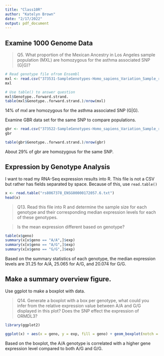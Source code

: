```yaml
---
title: "Class10R"
author: "Katelyn Brown"
date: "2/17/2022"
output: pdf_document
---
```


## Examine 1000 Genome Data

> Q5. What proportion of the Mexican Ancestry in Los Angeles sample population (MXL) are
homozygous for the asthma associated SNP (G|G)?

```r
# Read genotype file ofrom Ensembl
mxl <- read.csv("373531-SampleGenotypes-Homo_sapiens_Variation_Sample_rs8067378.csv")
mxl
```

```r
# Use table() to answer question
mxl$Genotype..forward.strand.
table(mxl$Genotype..forward.strand.)/nrow(mxl)
```

14% of mxl are homozygous for the asthma associated SNP (G|G).

Examine GBR data set for the same SNP to compare populations.

```r
gbr <- read.csv("373522-SampleGenotypes-Homo_sapiens_Variation_Sample_rs8067378.csv")
gbr
```

```r
table(gbr$Genotype..forward.strand.)/nrow(gbr)
```

About 29% of gbr are homozygous for the same SNP.

## Expression by Genotype Analysis

I want to read my RNA-Seq expression results into R. This file is not a CSV but rather has fields separated by space. Because of this, use `read.table()`

```r
x <- read.table("rs8067378_ENSG00000172057.6.txt")
head(x)
```

> Q13. Read this file into R and determine the sample size for each genotype and their
corresponding median expression levels for each of these genotypes.

> Is the mean expression different based on genotype?

```r
table(x$geno)
summary(x[x$geno == "A/A",]$exp)
summary(x[x$geno == "A/G",]$exp)
summary(x[x$geno == "G/G",]$exp)
```

Based on the summary statistics of each genotype, the median expression levels are 31.25 for A/A, 25.065 for A/G, and 20.074 for G/G.

## Make a summary overview figure.

Use ggplot to make a boxplot with data.

> Q14. Generate a boxplot with a box per genotype, what could you infer from the relative
expression value between A/A and G/G displayed in this plot? Does the SNP effect the
expression of ORMDL3?

```r
library(ggplot2)
```

```r
ggplot(x) + aes(x = geno, y = exp, fill = geno) + geom_boxplot(notch = TRUE) + labs(title = "Genotype Versus Gene Expression", x = "Genotype", y = "Gene Expression")
```

Based on the boxplot, the A/A genotype is correlated with a higher gene expression level compared to both A/G and G/G.